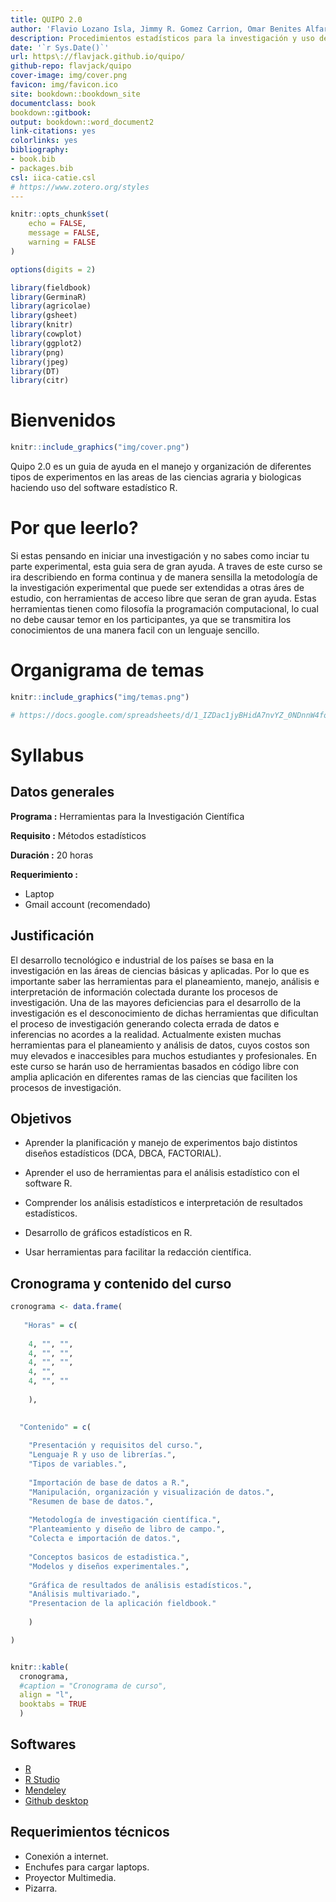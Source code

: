 ---
title: QUIPO 2.0
author: 'Flavio Lozano Isla, Jimmy R. Gomez Carrion, Omar Benites Alfaro'
description: Procedimientos estadísticos para la investigación y uso del software estadístico R
date: '`r Sys.Date()`'
url: https\://flavjack.github.io/quipo/
github-repo: flavjack/quipo
cover-image: img/cover.png
favicon: img/favicon.ico
site: bookdown::bookdown_site
documentclass: book
bookdown::gitbook:
output: bookdown::word_document2
link-citations: yes
colorlinks: yes
bibliography:
- book.bib
- packages.bib
csl: iica-catie.csl
# https://www.zotero.org/styles
---


```{r setup, include=FALSE}

knitr::opts_chunk$set(
	echo = FALSE,
	message = FALSE,
	warning = FALSE
)

options(digits = 2)

library(fieldbook)
library(GerminaR)
library(agricolae)
library(gsheet)
library(knitr)
library(cowplot)
library(ggplot2)
library(png)
library(jpeg)
library(DT)
library(citr)

```



# Bienvenidos {-}


```{r cover, fig.align='center', out.width='50%'}
knitr::include_graphics("img/cover.png")
```

Quipo 2.0 es un guia de ayuda en el manejo y organización de diferentes tipos de experimentos en las areas de las ciencias agraria y biologicas haciendo uso del software estadístico R.


# Por que leerlo? {-}

Si estas pensando en iniciar una investigación y no sabes como inciar tu parte experimental, esta guia sera de gran ayuda. A traves de este curso se ira describiendo en forma continua y de manera sensilla la metodología de la investigación experimental que puede ser extendidas a otras áres de estudio, con herramientas de acceso libre que seran de gran ayuda. Estas herramientas tienen como filosofía la programación computacional, lo cual no debe causar temor en los participantes, ya que se transmitira los conocimientos de una manera facil con un lenguaje sencillo.


# Organigrama de temas {-}

```{r temas, fig.align='center', out.width='100%'}

knitr::include_graphics("img/temas.png")

# https://docs.google.com/spreadsheets/d/1_IZDac1jyBHidA7nvYZ_0NDnnW4foQQTYEmbLt7Zmvs/edit#gid=1705262123

```


# Syllabus {-}

## Datos generales {-}

**Programa		:** Herramientas para la Investigación Científica

**Requisito 	:** Métodos estadísticos

**Duración		:** 20 horas

<!-- **Fecha			  :** 27, 28, 30 de junio; 01 y 04 de Julio (5 días) -->

**Requerimiento	:** 

- Laptop
- Gmail account (recomendado)

## Justificación {-}

El desarrollo tecnológico e industrial de los países se basa en la investigación en las áreas de ciencias básicas y aplicadas. Por lo que es importante saber las herramientas para el planeamiento, manejo, análisis e interpretación de información colectada durante los procesos de investigación. Una de las mayores deficiencias para el desarrollo de la investigación es el desconocimiento de dichas herramientas que dificultan el proceso de investigación generando colecta errada de datos e inferencias no acordes a la realidad. Actualmente existen muchas herramientas para el planeamiento y análisis de datos, cuyos costos son muy elevados e inaccesibles para muchos estudiantes y profesionales. En este curso se harán uso de herramientas basados en código libre con amplia aplicación en diferentes ramas de las ciencias que faciliten los procesos de investigación.

## Objetivos {-}

- Aprender la planificación y manejo de experimentos bajo distintos diseños estadísticos (DCA, DBCA, FACTORIAL).

- Aprender el uso de herramientas para el análisis estadístico con el software R.

- Comprender los análisis estadísticos e interpretación de resultados estadísticos.

- Desarrollo de gráficos estadísticos en R. 

- Usar herramientas para facilitar la redacción científica.


## Cronograma y contenido del curso {-}


```{r}

cronograma <- data.frame(
  
   "Horas" = c(
    
    4, "", "",
    4, "", "", 
    4, "", "",
    4, "", 
    4, "", ""
    
    ),

  
  "Contenido" = c(
    
    "Presentación y requisitos del curso.",
    "Lenguaje R y uso de librerías.",
    "Tipos de variables.",
    
    "Importación de base de datos a R.",
    "Manipulación, organización y visualización de datos.",
    "Resumen de base de datos.", 
    
    "Metodología de investigación científica.",
    "Planteamiento y diseño de libro de campo.",
    "Colecta e importación de datos.",
    
    "Conceptos basicos de estadistica.",
    "Modelos y diseños experimentales.",
    
    "Gráfica de resultados de análisis estadísticos.",
    "Análisis multivariado.",
    "Presentacion de la aplicación fieldbook."
    
    )

)


knitr::kable(
  cronograma,
  #caption = "Cronograma de curso",
  align = "l",
  booktabs = TRUE
  )

```


## Softwares {-}

- [R](https://cran.rstudio.com/){target="_blank"}
- [R Studio](https://www.rstudio.com/products/rstudio/download/){target="_blank"}
- [Mendeley](https://www.mendeley.com/){target="_blank"}
- [Github desktop](https://desktop.github.com/){target="_blank"}


## Requerimientos técnicos {-}

- Conexión a internet.
- Enchufes para cargar laptops.
- Proyector Multimedia.
- Pizarra.







